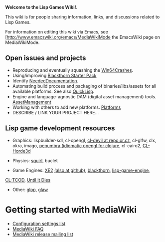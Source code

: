 '''Welcome to the Lisp Games Wiki!.'''

This wiki is for people sharing information, links, and discussions related to Lisp Games. 

For information on editing this wiki via Emacs, see [http://www.emacswiki.org/emacs/MediaWikiMode the EmacsWiki page on MediaWikiMode.

== Open issues and projects == 

* Reproducing and eventually squashing the [[Win64Crashes]].
* Using/improving [http://code.google.com/p/blackthorn-engine/wiki/BlackthornStarterPack Blackthorn Starter Pack]
* Identify [[NeededDocumentation]].
* Automating build process and packaging of binaries/libs/assets for all available platforms. See also [[QuickLisp]].
* Engine and language-agnostic DAM (digital asset management) tools. [[AssetManagement]]
* Working with others to add new platforms. [[Platforms]]
* DESCRIBE / LINK YOUR PROJECT HERE...

== Lisp game development resources ==


* Graphics: lispbuilder-sdl, cl-opengl, [http://repo.or.cz/w/cl-devil.git cl-devil at repo.or.cz],  cl-glfw, clx, okra, imago, [http://github.com/ztellman/penumbra penumbra (idiomatic opengl for clojure], cl-cairo2, [http://github.com/anwyn/cl-horde3d CL-Horde3d]

* Physics: [http://github.com/sykopomp/squirl squirl], buclet

* Game Engines: [http://dto.github.com/notebook/xe2-reference.html XE2] [http://github.com/dto/xe2 (also at github)], [http://code.google.com/p/blackthorn-engine/ blackthorn], [http://code.google.com/p/lisp-game-engine/ lisp-game-engine], 
[http://bitbucket.org/eeeickythump/cl-tcod/ CL-TCOD], [http://github.com/sykopomp/until-it-dies Until It Dies]

* Other: [http://github.com/patzy/glop glop], [http://github.com/patzy/glaw glaw]






= Getting started with MediaWiki =
* [http://www.mediawiki.org/wiki/Manual:Configuration_settings Configuration settings list]
* [http://www.mediawiki.org/wiki/Manual:FAQ MediaWiki FAQ]
* [https://lists.wikimedia.org/mailman/listinfo/mediawiki-announce MediaWiki release mailing list]